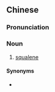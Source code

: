 {{also|鲨烯}}
==Chinese==
{{zh-forms|s=鲨烯}}
{{wikipedia|lang=zh}}

===Pronunciation===
{{zh-pron
|m=shāxī
|c=saa1 hei1
|cat=n
}}

===Noun===
{{zh-noun}}

# {{lb|zh|organic compound}} [[squalene]]

====Synonyms====
* {{zh-l|角鯊烯}}